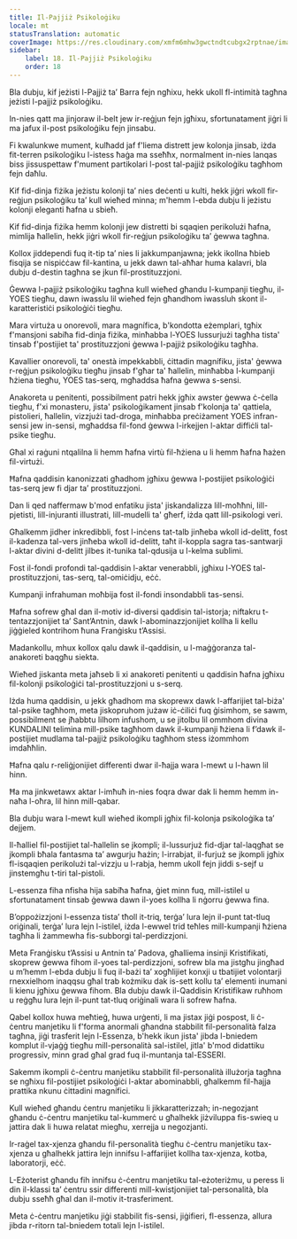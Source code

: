 ```yaml
---
title: Il-Pajjiż Psikoloġiku
locale: mt
statusTranslation: automatic
coverImage: https://res.cloudinary.com/xmfm6mhw3gwctndtcubgx2rptnae/image/upload/v1741354419/small_cover_la_gran_rebelion_28716e29d2.webp
sidebar:
    label: 18. Il-Pajjiż Psikoloġiku
    order: 18
---
```

Bla dubju, kif jeżisti l-Pajjiż ta’ Barra fejn ngħixu, hekk ukoll fl-intimità tagħna jeżisti l-pajjiż psikoloġiku.

In-nies qatt ma jinjoraw il-belt jew ir-reġjun fejn jgħixu, sfortunatament jiġri li ma jafux il-post psikoloġiku fejn jinsabu.

Fi kwalunkwe mument, kulħadd jaf f'liema distrett jew kolonja jinsab, iżda fit-terren psikoloġiku l-istess ħaġa ma sseħħx, normalment in-nies lanqas biss jissuspettaw f'mument partikolari l-post tal-pajjiż psikoloġiku tagħhom fejn daħlu.

Kif fid-dinja fiżika jeżistu kolonji ta’ nies deċenti u kulti, hekk jiġri wkoll fir-reġjun psikoloġiku ta’ kull wieħed minna; m'hemm l-ebda dubju li jeżistu kolonji eleganti ħafna u sbieħ.

Kif fid-dinja fiżika hemm kolonji jew distretti bi sqaqien perikolużi ħafna, mimlija ħallelin, hekk jiġri wkoll fir-reġjun psikoloġiku ta’ ġewwa tagħna.

Kollox jiddependi fuq it-tip ta’ nies li jakkumpanjawna; jekk ikollna ħbieb fisqija se nispiċċaw fil-kantina, u jekk dawn tal-aħħar huma kalavri, bla dubju d-destin tagħna se jkun fil-prostituzzjoni.

Ġewwa l-pajjiż psikoloġiku tagħna kull wieħed għandu l-kumpanji tiegħu, il-YOES tiegħu, dawn iwasslu lil wieħed fejn għandhom iwassluh skont il-karatteristiċi psikoloġiċi tiegħu.

Mara virtuża u onorevoli, mara magnífica, b'kondotta eżemplari, tgħix f'mansjoni sabiħa fid-dinja fiżika, minħabba l-YOES lussurjużi tagħha tista' tinsab f'postijiet ta' prostituzzjoni ġewwa l-pajjiż psikoloġiku tagħha.

Kavallier onorevoli, ta' onestà impekkabbli, ċittadin magnífiku, jista' ġewwa r-reġjun psikoloġiku tiegħu jinsab f'għar ta' ħallelin, minħabba l-kumpanji ħżiena tiegħu, YOES tas-serq, mgħaddsa ħafna ġewwa s-sensi.

Anakoreta u penitenti, possibilment patri hekk jgħix awster ġewwa ċ-ċella tiegħu, f'xi monasteru, jista' psikoloġikament jinsab f'kolonja ta' qattiela, pistolieri, ħallelin, vizzjużi tad-droga, minħabba preċiżament YOES infran-sensi jew in-sensi, mgħaddsa fil-fond ġewwa l-irkejjen l-aktar diffiċli tal-psike tiegħu.

Għal xi raġuni ntqalilna li hemm ħafna virtù fil-ħżiena u li hemm ħafna ħażen fil-virtużi.

Ħafna qaddisin kanonizzati għadhom jgħixu ġewwa l-postijiet psikoloġiċi tas-serq jew fi djar ta’ prostituzzjoni.

Dan li qed naffermaw b'mod enfatiku jista' jiskandalizza lill-moħħni, lill-pjetisti, lill-injuranti illustrati, lill-mudelli ta' għerf, iżda qatt lill-psikologi veri.

Għalkemm jidher inkredibbli, fost l-inċens tat-talb jinħeba wkoll id-delitt, fost il-kadenza tal-vers jinħeba wkoll id-delitt, taħt il-koppla sagra tas-santwarji l-aktar divini d-delitt jilbes it-tunika tal-qdusija u l-kelma sublimi.

Fost il-fondi profondi tal-qaddisin l-aktar venerabbli, jgħixu l-YOES tal-prostituzzjoni, tas-serq, tal-omiċidju, eċċ.

Kumpanji infrahuman moħbija fost il-fondi insondabbli tas-sensi.

Ħafna sofrew għal dan il-motiv id-diversi qaddisin tal-istorja; niftakru t-tentazzjonijiet ta’ Sant’Antnin, dawk l-abominazzjonijiet kollha li kellu jiġġieled kontrihom ħuna Franġisku t’Assisi.

Madankollu, mhux kollox qalu dawk il-qaddisin, u l-maġġoranza tal-anakoreti baqgħu siekta.

Wieħed jiskanta meta jaħseb li xi anakoreti penitenti u qaddisin ħafna jgħixu fil-kolonji psikoloġiċi tal-prostituzzjoni u s-serq.

Iżda huma qaddisin, u jekk għadhom ma skoprewx dawk l-affarijiet tal-biża' tal-psike tagħhom, meta jiskopruhom jużaw iċ-ċiliċi fuq ġisimhom, se sawm, possibilment se jħabbtu lilhom infushom, u se jitolbu lil ommhom divina KUNDALINI telimina mill-psike tagħhom dawk il-kumpanji ħżiena li f’dawk il-postijiet mudlama tal-pajjiż psikoloġiku tagħhom stess iżommhom imdaħħlin.

Ħafna qalu r-reliġjonijiet differenti dwar il-ħajja wara l-mewt u l-hawn lil hinn.

Ħa ma jinkwetawx aktar l-imħuħ in-nies foqra dwar dak li hemm hemm in-naħa l-oħra, lil hinn mill-qabar.

Bla dubju wara l-mewt kull wieħed ikompli jgħix fil-kolonja psikoloġika ta’ dejjem.

Il-ħalliel fil-postijiet tal-ħallelin se jkompli; il-lussurjuż fid-djar tal-laqgħat se jkompli bħala fantasma ta’ awgurju ħażin; l-irrabjat, il-furjuż se jkompli jgħix fl-isqaqien perikolużi tal-vizzju u l-rabja, hemm ukoll fejn jiddi s-sejf u jinstemgħu t-tiri tal-pistoli.

L-essenza fiha nfisha hija sabiħa ħafna, ġiet minn fuq, mill-istilel u sfortunatament tinsab ġewwa dawn il-yoes kollha li nġorru ġewwa fina.

B’oppożizzjoni l-essenza tista’ tħoll it-triq, terġa’ lura lejn il-punt tat-tluq oriġinali, terġa’ lura lejn l-istilel, iżda l-ewwel trid teħles mill-kumpanji ħżiena tagħha li żammewha fis-subborgi tal-perdizzjoni.

Meta Franġisku t’Assisi u Antnin ta’ Padova, għalliema insinji Kristifikati, skoprew ġewwa fihom il-yoes tal-perdizzjoni, sofrew bla ma jistgħu jingħad u m’hemm l-ebda dubju li fuq il-bażi ta’ xogħlijiet konxji u tbatijiet volontarji rnexxielhom inaqqsu għal trab kożmiku dak is-sett kollu ta’ elementi inumani li kienu jgħixu ġewwa fihom. Bla dubju dawk il-Qaddisin Kristifikaw ruħhom u reġgħu lura lejn il-punt tat-tluq oriġinali wara li sofrew ħafna.

Qabel kollox huwa meħtieġ, huwa urġenti, li ma jistax jiġi pospost, li ċ-ċentru manjetiku li f'forma anormali għandna stabbilit fil-personalità falza tagħna, jiġi trasferit lejn l-Essenza, b'hekk ikun jista' jibda l-bniedem komplut il-vjaġġ tiegħu mill-personalità sal-istilel, jitla' b'mod didattiku progressiv, minn grad għal grad fuq il-muntanja tal-ESSERI.

Sakemm ikompli ċ-ċentru manjetiku stabbilit fil-personalità illużorja tagħna se ngħixu fil-postijiet psikoloġiċi l-aktar abominabbli, għalkemm fil-ħajja prattika nkunu ċittadini magnífici.

Kull wieħed għandu ċentru manjetiku li jikkaratterizzah; in-negozjant għandu ċ-ċentru manjetiku tal-kummerċ u għalhekk jiżviluppa fis-swieq u jattira dak li huwa relatat miegħu, xerrejja u negozjanti.

Ir-raġel tax-xjenza għandu fil-personalità tiegħu ċ-ċentru manjetiku tax-xjenza u għalhekk jattira lejn innifsu l-affarijiet kollha tax-xjenza, kotba, laboratorji, eċċ.

L-Eżoterist għandu fih innifsu ċ-ċentru manjetiku tal-eżoteriżmu, u peress li din il-klassi ta’ ċentru ssir differenti mill-kwistjonijiet tal-personalità, bla dubju sseħħ għal dan il-motiv it-trasferiment.

Meta ċ-ċentru manjetiku jiġi stabbilit fis-sensi, jiġifieri, fl-essenza, allura jibda r-ritorn tal-bniedem totali lejn l-istilel.

